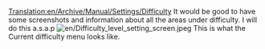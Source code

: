 [[Translation:en/Archive/Manual/Settings/Difficulty]]
{{en/Todo}}
It would be good to have some screenshots and information about all the areas under difficulty. I will do this a.s.a.p [[File:en/Difficulty level setting screen.jpeg]]
This is what the Current difficulty menu looks like.